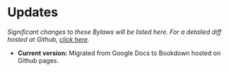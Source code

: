 # Updates

*Significant changes to these Bylaws will be listed here. For a detailed diff hosted at Github, [click here](https://github.com/Evangel-Presbytery/evangel-bylaws).*

* **Current version:** Migrated from Google Docs to Bookdown hosted on Github pages.